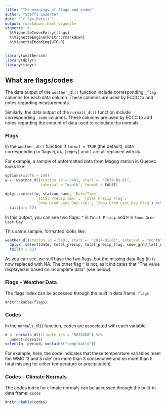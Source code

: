 ```yaml
---
title: "The meanings of flags and codes"
author: "Steffi LaZerte"
date: "`r Sys.Date()`"
output: rmarkdown::html_vignette
vignette: >
  %\VignetteIndexEntry{flags}
  %\VignetteEngine{knitr::rmarkdown}
  %\VignetteEncoding{UTF-8}
---
```


```r
library(weathercan)
library(dplyr)
library(tidyr)
```


## What are flags/codes

The data output of the `weather_dl()` function include corresponding `_flag` columns for each data column. These columns are used by ECCC to add notes regarding measurements. 

Similarly, the data output of the `normals_dl()` function include corresponding `_code` columns. These columns are used by ECCC to add notes regarding the amount of data used to calculate the normals.


### Flags
In the `weather_dl()` function if `format = TRUE` (the default), data corresponding to flags `M`, `NA`, `[empty]` and `L` are all replaced with `NA`.

For example, a sample of unformatted data from Magog station in Quebec looks like:

```r
options(width = 100)
w <- weather_dl(station_id = 5401, start =  "2017-01-01", 
                interval = "month", format = FALSE)

dplyr::select(w, station_name, `Date/Time`, 
              `Total Precip (mm)`, `Total Precip Flag`,
              `Snow Grnd Last Day (cm)`, `Snow Grnd Last Day Flag`) %>% 
  tail(n = 12)
```

In this output, you can see two flags: `^` in `Total Precip` and `M` in `Snow Grnd Last Day`

This same sample, formatted looks like:

```r
weather_dl(station_id = 5401, start =  "2017-01-01", interval = "month") %>%
  dplyr::select(date, total_precip, total_precip_flag, snow_grnd_last_day, snow_grnd_last_day_flag) %>%
  tail(n = 12)
```

As you can see, we still have the two flags, but the missing data flag (`M`) is now replaced with NA. The other flag `^` is not, as it indicates that "The value displayed is based on incomplete data" (see below).

### Flags - Weather Data

The flags index can be accessed through the built in data frame: `flags`

```r
knitr::kable(flags)
```

### Codes
In the `normals_dl`() function, codes are associated with each variable:

```r
n <- normals_dl(climate_ids = "5010480") %>%
  unnest(normals)
select(n, period, contains("temp_daily"))
```

For example, here, the code indicates that these temperature variables meet the WMO '3 and 5 rule' (no more than 3 consecutive and no more than 5 total missing for either temperature or precipitation).                                                                   


### Codes - Climate Normals

The codes index for climate normals can be accessed through the built-in data frame: `codes`

```r
knitr::kable(codes)
```
